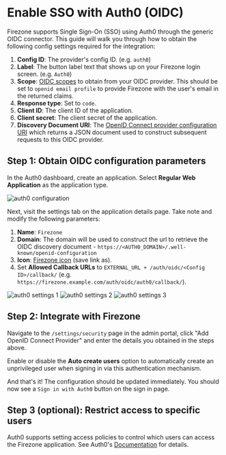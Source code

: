 
# Enable SSO with Auth0 (OIDC)

Firezone supports Single Sign-On (SSO) using Auth0 through the generic OIDC
connector. This guide will walk you through how to obtain the following config
settings required for the integration:

1. **Config ID**: The provider's config ID. (e.g. `auth0`)
1. **Label**: The button label text that shows up on your Firezone login screen.
   (e.g. `Auth0`)
1. **Scope**:
   [OIDC scopes](https://openid.net/specs/openid-connect-basic-1_0.html#Scopes)
   to obtain from your OIDC provider. This should be set to
   `openid email profile` to provide Firezone with the user's email in the
   returned claims.
1. **Response type**: Set to `code`.
1. **Client ID**: The client ID of the application.
1. **Client secret**: The client secret of the application.
1. **Discovery Document URI**: The
   [OpenID Connect provider configuration URI](https://openid.net/specs/openid-connect-discovery-1_0.html#ProviderConfig)
   which returns a JSON document used to construct subsequent requests to this
   OIDC provider.

## Step 1: Obtain OIDC configuration parameters

In the Auth0 dashboard, create an application. Select **Regular Web
Application** as the application type.

<Image className="mx-auto"
  alt="auth0 configuration"
  src="/images/auth0-configuration.png"
  width={960}
  height={540}
/>

Next, visit the settings tab on the application details page. Take note and
modify the following parameters:

1. **Name**: `Firezone`
1. **Domain**: The domain will be used to construct the url to retrieve the OIDC
   discovery document -
   `https://<AUTH0_DOMAIN>/.well-known/openid-configuration`
1. **Icon**: [Firezone icon](/images/save-link-as-icon.png) (save link as).
1. Set **Allowed Callback URLs** to
   `EXTERNAL_URL + /auth/oidc/<Config ID>/callback/` (e.g.
   `https://firezone.example.com/auth/oidc/auth0/callback/`).

<Image className="mx-auto"
  alt="auth0 settings 1"
  src="/images/auth0-settings-1.png"
  width={960}
  height={540}
/>
<Image className="mx-auto"
  alt="auth0 settings 2"
  src="/images/auth0-settings-2.png"
  width={960}
  height={540}
/>
<Image className="mx-auto"
  alt="auth0 settings 3"
  src="/images/auth0-settings-3.png"
  width={960}
  height={540}
/>

## Step 2: Integrate with Firezone

Navigate to the `/settings/security` page in the admin portal, click "Add OpenID
Connect Provider" and enter the details you obtained in the steps above.

Enable or disable the **Auto create users** option to automatically create an
unprivileged user when signing in via this authentication mechanism.

And that's it! The configuration should be updated immediately. You should now
see a `Sign in with Auth0` button on the sign in page.

## Step 3 (optional): Restrict access to specific users

Auth0 supports setting access policies to control which users can access the
Firezone application. See Auth0's
[Documentation](https://auth0.com/docs/manage-users/user-accounts/manage-user-access-to-applications)
for details.

